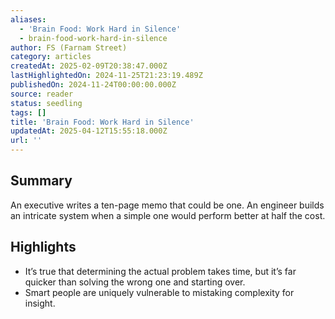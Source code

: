 ```yaml
---
aliases:
  - 'Brain Food: Work Hard in Silence'
  - brain-food-work-hard-in-silence
author: FS (Farnam Street)
category: articles
createdAt: 2025-02-09T20:38:47.000Z
lastHighlightedOn: 2024-11-25T21:23:19.489Z
publishedOn: 2024-11-24T00:00:00.000Z
source: reader
status: seedling
tags: []
title: 'Brain Food: Work Hard in Silence'
updatedAt: 2025-04-12T15:55:18.000Z
url: ''
---
```

## Summary

An executive writes a ten-page memo that could be one. An engineer builds an intricate system when a simple one would perform better at half the cost.

## Highlights

- It’s true that determining the actual problem takes time, but it’s far quicker than solving the wrong one and starting over.
- Smart people are uniquely vulnerable to mistaking complexity for insight.
